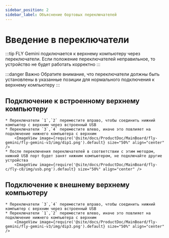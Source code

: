 ```yaml
---
sidebar_position: 2
sidebar_label: Объяснение бортовых переключателей
---
```




# Введение в переключатели

:::tip
FLY Gemini подключается к верхнему компьютеру через переключатели. Если положение переключателей неправильное, то устройство не будет работать корректно
:::

:::danger Важно
Обратите внимание, что переключатели должны быть установлены в указанные позиции для нормального подключения к верхнему компьютеру
:::

## Подключение к встроенному верхнему компьютеру

    * Переключатели `1`,`2` переместите вправо, чтобы соединить нижний компьютер с верхним через встроенный USB
    * Переключатели `3`,`4` переместите влево, иначе это повлияет на подключение нижнего компьютера с верхним
        <ImageView image={require('@site/docs/ProductDoc/MainBoard/fly-gemini/fly-gemini-v3/img/dip1.png').default} size="50%" align="center" />
    * После переключения переключателей в соответствии с этим методом, нижний USB порт будет занят нижним компьютером, не подключайте другие устройства
        <ImageView image={require('@site/docs/ProductDoc/MainBoard/fly-c/fly-c8/img/usb.png').default} size="50%" align="center" />


## Подключение к внешнему верхнему компьютеру

    * Переключатели `3`,`4` переместите вправо, чтобы соединить нижний компьютер с верхним через встроенный USB
    * Переключатели `1`,`2` переместите влево, иначе это повлияет на подключение нижнего компьютера с верхним
        <ImageView image={require('@site/docs/ProductDoc/MainBoard/fly-gemini/fly-gemini-v3/img/dip3.png').default} size="50%" align="center" />



